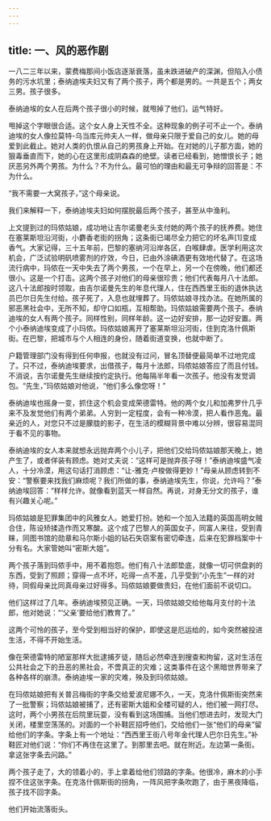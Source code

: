 ```yaml
---
---
---
```

title: 一、风的恶作剧
---




一八二三年以来，蒙费梅那间小饭店逐渐衰落，虽未跌进破产的深渊，但陷入小债务的污水坑里；泰纳迪埃夫妇又有了两个孩子，两个都是男的。一共是五个；两女三男。孩子很多。

泰纳迪埃的女人在后两个孩子很小的时候，就甩掉了他们，运气特好。

甩掉这个字眼很合适。这个女人身上天性不全。这种现象的例子可不止一个。泰纳迪埃的女人像拉莫特-乌当库元帅夫人一样，做母亲只限于爱自己的女儿。她的母爱到此截止。她对人类的仇恨从自己的男孩身上开始。在对她的儿子那方面，她的狠毒垂直而下，她的心在这里形成阴森森的绝壁。读者已经看到，她憎恨长子；她厌恶另外两个男孩。为什么？不为什么。最可怕的理由和最无可争辩的回答是：不为什么。

“我不需要一大窝孩子，”这个母亲说。

我们来解释一下，泰纳迪埃夫妇如何摆脱最后两个孩子，甚至从中渔利。

上文提到过的玛侬姑娘，成功地让吉尔诺曼老头支付她的两个孩子的抚养费。她住在塞莱斯坦沿河街，小麝香老街的拐角；这条街已竭尽全力把它的坏名声[1]变成香气。大家记得，三十五年前，巴黎的塞纳河沿岸各区，白喉肆虐。医学利用这次机会，广泛试验明矾喷雾剂的疗效，今日，已由外涂碘酒更有效地代替了。在这场流行病中，玛侬在一天中失去了两个男孩，一个在早上，另一个在傍晚，他们都还很小。这是一个打击。这两个孩子对他们的母亲很珍贵；他们代表每月八十法郎。这八十法郎按时领取，由吉尔诺曼先生的年息代理人，住在西西里王街的退休执达员巴尔日先生付给。孩子死了，入息也就埋葬了。玛侬姑娘寻找办法。在她所属的邪恶黑社会中，无所不知，却守口如瓶，互相帮助。玛侬姑娘需要两个孩子。泰纳迪埃的女人有两个孩子。同样性别，同样年龄。这一边好安排，那一边好安置。两个小泰纳迪埃变成了小玛侬。玛侬姑娘离开了塞莱斯坦沿河街，住到克洛什佩斯街。在巴黎，把城市与个人相连的身份，随着街道变换，也就中断了。

户籍管理部门没有得到任何申报，也就没有过问，冒名顶替便最简单不过地完成了。只不过，泰纳迪埃要求，出借孩子，每月十法郎，玛侬姑娘答应了而且付钱。不消说，吉尔诺曼先生继续按约定执行。他每隔半年看一次孩子。他没有发觉调包。“先生，”玛侬姑娘对他说，“他们多么像您呀！”

泰纳迪埃也摇身一变，抓住这个机会变成荣德雷特。他的两个女儿和加弗罗什几乎来不及发觉他们有两个弟弟。人穷到一定程度，会有一种冷漠，把人看作恶鬼。最亲近的人，对您只不过是朦胧的影子，在生活的模糊背景中难以分辨，很容易混同于看不见的事物。

泰纳迪埃的女人本来就想永远抛弃两个小儿子，把他们交给玛侬姑娘那天晚上，她产生了，或者佯装有顾虑。她对丈夫说：“这样可是抛弃孩子呀！”泰纳迪埃盛气凌人，十分冷漠，用这句话打消顾虑：“让-雅克·卢梭做得更妙！”母亲从顾虑转到不安：“警察要来找我们麻烦呢？我们所做的事，泰纳迪埃先生，你说，允许吗？”泰纳迪埃回答：“样样允许。就像看到蓝天一样自然。再说，对身无分文的孩子，谁有兴趣关心呢。”

玛侬姑娘是犯罪集团中的风雅女人。她爱打扮。她和一个加入法籍的英国高明女贼合住，陈设矫揉造作而又寒酸。这个成了巴黎人的英国女子，同富人来往，受到青睐，同图书馆的勋章和马尔斯小姐的钻石失窃案有密切牵连，后来在犯罪档案中十分有名。大家管她叫“密斯大姐”。

两个孩子落到玛侬手中，用不着抱怨。他们有八十法郎垫底，就像一切可供盘剥的东西，受到了照顾；穿得一点不坏，吃得一点不差，几乎受到“小先生”一样的对待，同假母亲比同真母亲过好得多。玛侬姑娘要做贵妇，在他们面前不说切口。

他们这样过了几年。泰纳迪埃预见正确。一天，玛侬姑娘交给他每月支付的十法郎，他对她说：“‘父亲’要给他们教育了。”

这两个可怜的孩子，至今受到相当好的保护，即使这是厄运给的，如今突然被投进生活，不得不开始生活。

像在荣德雷特的陋室那样大批逮捕歹徒，随后必然牵连到搜查和拘留，这对生活在公共社会之下的丑恶的黑社会，不啻真正的灾难；这类事件在这个黑暗世界带来了各种各样的崩溃。泰纳迪埃一家的灾难，殃及到玛侬姑娘。

在玛侬姑娘把有关普吕梅街的字条交给爱波尼娜不久，一天，克洛什佩斯街突然来了一批警察；玛侬姑娘被捕了，还有密斯大姐和全楼可疑的人，他们被一网打尽。这时，两个小男孩在后院里玩耍，没有看到这场围捕。当他们想进去时，发现大门关闭，楼里空荡荡的。对面的一个补鞋匠招呼他们，交给他们一张“他们的母亲”留给他们的字条。字条上有一个地址：“西西里王街八号年金代理人巴尔日先生。”补鞋匠对他们说：“你们不再住在这里了。到那里去吧。就在附近。左边第一条街。拿这张字条去问路。”

两个孩子走了，大的领着小的，手上拿着给他们领路的字条。他很冷，麻木的小手捏不住这张字条。在克洛什佩斯街的拐角，一阵风把字条吹跑了，由于黑夜降临，孩子找不回字条。

他们开始流落街头。